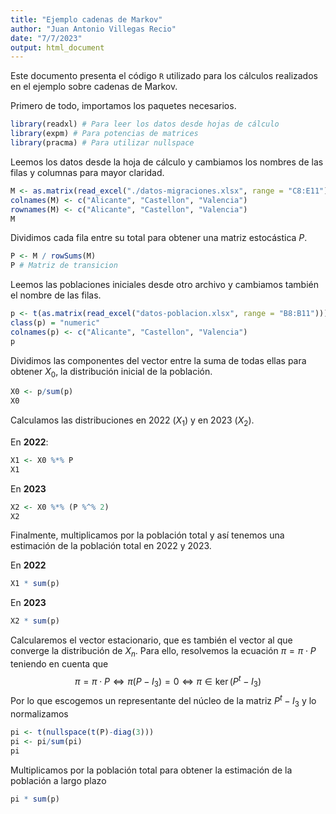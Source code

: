 ```yaml
---
title: "Ejemplo cadenas de Markov"
author: "Juan Antonio Villegas Recio"
date: "7/7/2023"
output: html_document
---
```


Este documento presenta el código `R` utilizado para los cálculos realizados en el ejemplo sobre cadenas de Markov.

Primero de todo, importamos los paquetes necesarios.
```r
library(readxl) # Para leer los datos desde hojas de cálculo
library(expm) # Para potencias de matrices
library(pracma) # Para utilizar nullspace
```

Leemos los datos desde la hoja de cálculo y cambiamos los nombres de las filas y columnas para mayor claridad.

```r
M <- as.matrix(read_excel("./datos-migraciones.xlsx", range = "C8:E11"))
colnames(M) <- c("Alicante", "Castellon", "Valencia")
rownames(M) <- c("Alicante", "Castellon", "Valencia")
M
```

Dividimos cada fila entre su total para obtener una matriz estocástica $P$.

```r
P <- M / rowSums(M)
P # Matriz de transicion
```

Leemos las poblaciones iniciales desde otro archivo y cambiamos también el nombre de las filas.

```r
p <- t(as.matrix(read_excel("datos-poblacion.xlsx", range = "B8:B11")))
class(p) = "numeric"
colnames(p) <- c("Alicante", "Castellon", "Valencia")
p

```


Dividimos las componentes del vector entre la suma de todas ellas para obtener $X_0$, la distribución inicial de la población.

```r
X0 <- p/sum(p)
X0
```

Calculamos las distribuciones en 2022 ($X_1$) y en 2023 ($X_2$).

En **2022**:
```r
X1 <- X0 %*% P 
X1
```

En **2023**
```r
X2 <- X0 %*% (P %^% 2) 
X2
```

Finalmente, multiplicamos por la población total y así tenemos una estimación de la población total en 2022 y 2023.

En **2022**
```r
X1 * sum(p)
```

En **2023**
```r
X2 * sum(p)
```
Calcularemos el vector estacionario, que es también el vector al que converge la distribución de $X_n$. Para ello, resolvemos la ecuación $\pi=\pi\cdot P$ teniendo en cuenta que
$$
\pi = \pi \cdot P \Leftrightarrow \pi(P-I_3)=0\Leftrightarrow \pi \in \ker(P^t-I_3)
$$
Por lo que escogemos un representante del núcleo de la matriz $P^t-I_3$ y lo normalizamos

```r
pi <- t(nullspace(t(P)-diag(3)))
pi <- pi/sum(pi)
pi
```
Multiplicamos por la población total para obtener la estimación de la población a largo plazo

```r
pi * sum(p)
```
